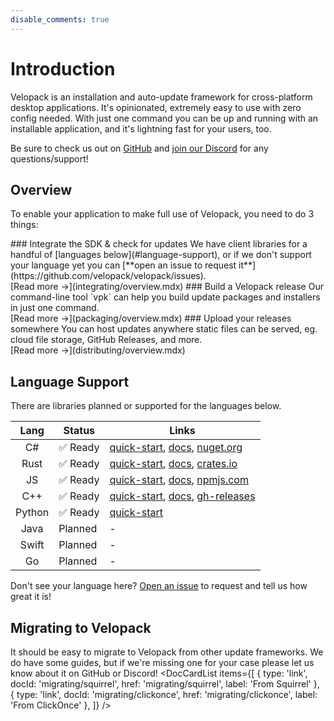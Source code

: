 ```yaml
---
disable_comments: true
---
```


# Introduction
Velopack is an installation and auto-update framework for cross-platform desktop applications. It's opinionated, extremely easy to use with zero config needed. With just one command you can be up and running with an installable application, and it's lightning fast for your users, too.

Be sure to check us out on [GitHub](https://github.com/velopack/velopack) and [join our Discord](https://discord.gg/CjrCrNzd3F) for any questions/support!

## Overview
To enable your application to make full use of Velopack, you need to do 3 things:

<FancyStep step={1}>
### Integrate the SDK & check for updates
We have client libraries for a handful of [languages below](#language-support), or if we don't support your language yet you can [**open an issue to request it**](https://github.com/velopack/velopack/issues). <br/>
[Read more →](integrating/overview.mdx)
</FancyStep>

<FancyStep step={2}>
### Build a Velopack release
Our command-line tool `vpk` can help you build update packages and installers in just one command. <br/>
[Read more →](packaging/overview.mdx)
</FancyStep>

<FancyStep step={3} noline>
### Upload your releases somewhere
You can host updates anywhere static files can be served, eg. cloud file storage, GitHub Releases, and more. <br/>
[Read more →](distributing/overview.mdx)
</FancyStep>

## Language Support
There are libraries planned or supported for the languages below.

| Lang | Status | Links |
|:-:|---|---|
| C# | ✅ Ready | [quick-start](./getting-started/csharp.mdx), [docs](./reference/cs/Velopack/), [nuget.org](https://nuget.org/packages/velopack) |
| Rust | ✅ Ready | [quick-start](./getting-started/rust.mdx), [docs](https://docs.rs/velopack), [crates.io](https://crates.io/crates/velopack) |
| JS | ✅ Ready | [quick-start](./getting-started/javascript.mdx), [docs](./reference/js), [npmjs.com](https://www.npmjs.com/package/velopack) |
| C++ | ✅ Ready | [quick-start](./getting-started/cpp.mdx), [docs](./reference/cpp), [gh-releases](https://github.com/velopack/velopack/releases) |
| Python | ✅ Ready | [quick-start](./getting-started/python.mdx) |
| Java | Planned | - |
| Swift | Planned | - | 
| Go | Planned | - |

Don't see your language here? [Open an issue](https://github.com/velopack/velopack/issues/new) to request and tell us how great it is!

## Migrating to Velopack
It should be easy to migrate to Velopack from other update frameworks. We do have some guides, but if we're missing one for your case please let us know about it on GitHub or Discord!
<DocCardList items={[
    { type: 'link', docId: 'migrating/squirrel', href: 'migrating/squirrel', label: 'From Squirrel' },
    { type: 'link', docId: 'migrating/clickonce', href: 'migrating/clickonce', label: 'From ClickOnce' },
]} />